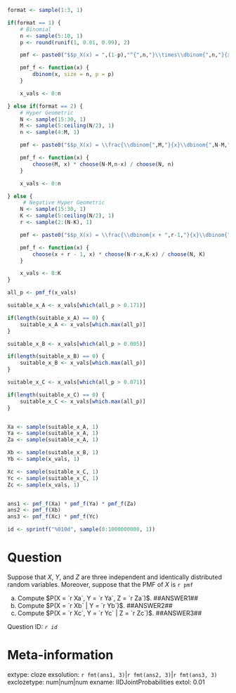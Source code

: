 ```r

format <- sample(1:3, 1)

if(format == 1) {
    # Binomial
    n <- sample(5:10, 1)
    p <- round(runif(1, 0.01, 0.99), 2)

    pmf <- paste0("$$p_X(x) = ",(1-p),"^{",n,"}\\times\\dbinom{",n,"}{x}\\left(\\dfrac{",p,"}{",1-p,"}\\right)^x, \\quad x \\in \\{0,\\dots,",n,"\\}.$$")

    pmf_f <- function(x) {
        dbinom(x, size = n, p = p)
    }

    x_vals <- 0:n

} else if(format == 2) {
    # Hyper Geometric
    N <- sample(15:30, 1)
    M <- sample(5:ceiling(N/2), 1)
    n <- sample(4:M, 1)

    pmf <- paste0("$$p_X(x) = \\frac{\\dbinom{",M,"}{x}\\dbinom{",N-M,"}{", n,"-x}}{",choose(N, n),"},\\quad x\\in\\{0,\\dots,", n, "\\}.$$")

    pmf_f <- function(x) {
        choose(M, x) * choose(N-M,n-x) / choose(N, n)
    }

    x_vals <- 0:n

} else {
     # Negative Hyper Geometric
    N <- sample(15:30, 1)
    K <- sample(5:ceiling(N/2), 1)
    r <- sample(2:(N-K), 1)

    pmf <- paste0("$$p_X(x) = \\frac{\\dbinom{x + ",r-1,"}{x}\\dbinom{",N-r,"-x}{", K,"-x}}{",choose(N, K),"},\\quad x\\in\\{0,\\dots,", K, "\\}.$$")

    pmf_f <- function(x) {
        choose(x + r - 1, x) * choose(N-r-x,K-x) / choose(N, K)
    }

    x_vals <- 0:K
}

all_p <- pmf_f(x_vals)

suitable_x_A <- x_vals[which(all_p > 0.171)]

if(length(suitable_x_A) == 0) {
    suitable_x_A <- x_vals[which.max(all_p)]
}

suitable_x_B <- x_vals[which(all_p > 0.005)]

if(length(suitable_x_B) == 0) {
    suitable_x_B <- x_vals[which.max(all_p)]
}

suitable_x_C <- x_vals[which(all_p > 0.071)]

if(length(suitable_x_C) == 0) {
    suitable_x_C <- x_vals[which.max(all_p)]
}


Xa <- sample(suitable_x_A, 1)
Ya <- sample(suitable_x_A, 1)
Za <- sample(suitable_x_A, 1)

Xb <- sample(suitable_x_B, 1)
Yb <- sample(x_vals, 1)

Xc <- sample(suitable_x_C, 1)
Yc <- sample(suitable_x_C, 1)
Zc <- sample(x_vals, 1)


ans1 <- pmf_f(Xa) * pmf_f(Ya) * pmf_f(Za)
ans2 <- pmf_f(Xb) 
ans3 <- pmf_f(Xc) * pmf_f(Yc)

id <- sprintf("%010d", sample(0:1000000000, 1))

```

Question
========

Suppose that $X$, $Y$, and $Z$ are three independent and identically distributed random variables. Moreover, suppose that the PMF of $X$ is `r pmf`

a. Compute $P(X = `r Xa`, Y = `r Ya`, Z = `r Za`)$. ##ANSWER1##
b. Compute $P(X = `r Xb` | Y = `r Yb`)$. ##ANSWER2##
c. Compute $P(X = `r Xc`, Y = `r Yc` | Z = `r Zc`)$. ##ANSWER3##

Question ID: *`r id`*

Meta-information
================
extype: cloze
exsolution: `r fmt(ans1, 3)`|`r fmt(ans2, 3)`|`r fmt(ans3, 3)`
exclozetype: num|num|num
exname: IIDJointProbabilities
extol: 0.01